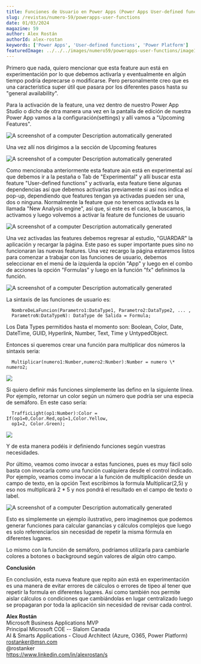 ---
title: Funciones de Usuario en Power Apps (Power Apps User-defined functions)
slug: /revistas/numero-59/powerapps-user-functions
date: 01/03/2024
magazine: 59
author: Alex Rostán
authorId: alex-rostan
keywords: ['Power Apps', 'User-defined functions', 'Power Platform']
featuredImage: ../../../images/numero59/powerapps-user-functions/image1.png
---

Primero que nada, quiero mencionar que esta feature aun está en
experimentación por lo que debemos activarla y eventualmente en algún
tiempo podría deprecarse o modificarse. Pero personalmente creo que es
una característica super útil que pasara por los diferentes pasos hasta
su "general availability".

Para la activación de la feature, una vez dentro de nuestro Power App
Studio o dicho de otra manera una vez en la pantalla de edición de
nuestra Power App vamos a la configuración(settings) y allí vamos a
"Upcoming Features".

![A screenshot of a computer Description automatically
generated](../../../images/numero59/powerapps-user-functions/image1.png)

Una vez allí nos dirigimos a la sección de Upcoming features

![A screenshot of a computer Description automatically
generated](../../../images/numero59/powerapps-user-functions/image2.png)

Como mencionaba anteriormente esta feature aún está en experimental así
que debemos ir a la pestaña o Tab de "Experimental" y allí buscar esta
feature "User-defined functions" y activarla, esta feature tiene algunas
dependencias así que debemos activarlas previamente si así nos indica el
pop-up, dependiendo que features tengan ya activadas pueden ser una, dos
o ninguna. Normalmente la feature que no tenemos activada es la llamada
"New Analysis engine", así que, si este es el caso, la buscamos, la
activamos y luego volvemos a activar la feature de funciones de usuario

![A screenshot of a computer Description automatically
generated](../../../images/numero59/powerapps-user-functions/image3.png)

Una vez activadas las features debemos regresar al estudio, "GUARDAR" la
aplicación y recargar la página. Este paso es super importante pues sino
no funcionaran las nuevas features. Una vez recargo la página estaremos
listos para comenzar a trabajar con las funciones de usuario, debemos
seleccionar en el menú de la izquierda la opción "App" y luego en el
combo de acciones la opción "Formulas" y luego en la función "fx"
definimos la función.

![A screenshot of a computer Description automatically
generated](../../../images/numero59/powerapps-user-functions/image4.png)

La sintaxis de las funciones de usuario es:

```
  NombreDeLaFuncion(Parametro1:DataType1, Parametro2:DataType2, ... ,
  ParametroN:DataTypeN): DataType de Salida = Formula;
```

Los Data Types permitidos hasta el momento son: Boolean, Color, Date,
DateTime, GUID, Hyperlink, Number, Text, Time y UntypedObject.

Entonces si queremos crear una función para multiplicar dos números la
sintaxis seria:

```
  Multiplicar(numero1:Number,numero2:Number):Number = numero \* numero2;
```

![](../../../images/numero59/powerapps-user-functions/image5.png)

Si quiero definir más funciones simplemente las defino en la siguiente
línea. Por ejemplo, retornar un color según un número que podría ser una
especia de semáforo. En este caso sería:

```
  TrafficLight(op1:Number):Color = If(op1=0,Color.Red,op1=1,Color.Yellow,
  op1=2, Color.Green);
```

![](../../../images/numero59/powerapps-user-functions/image6.png)

Y de esta manera podéis ir definiendo funciones según vuestras
necesidades.

Por último, veamos como invocar a estas funciones, pues es muy fácil
solo basta con invocarla como una función cualquiera desde el control
indicado. Por ejemplo, veamos como invocar a la función de
multiplicación desde un campo de texto, en la opción Text escribimos la
formula Multiplicar(2,5) y eso nos multiplicará 2 \* 5 y nos pondrá el
resultado en el campo de texto o label.

![A screenshot of a computer Description automatically
generated](../../../images/numero59/powerapps-user-functions/image7.png)

Esto es simplemente un ejemplo ilustrativo, pero imaginemos que podemos
generar funciones para calcular ganancias y cálculos complejos que luego
es solo referenciarlos sin necesidad de repetir la misma fórmula en
diferentes lugares.

Lo mismo con la función de semáforo, podríamos utilizarla para cambiarle
colores a botones o background según valores de algún otro campo.

**Conclusión**

En conclusión, esta nueva feature que repito aún está en experimentación
es una manera de evitar errores de cálculos o errores de tipeo al tener
que repetir la formula en diferentes lugares. Así como también nos
permite aislar cálculos o condiciones que cambiándolas en lugar
centralizado luego se propagaran por toda la aplicación sin necesidad de
revisar cada control.

**Alex Rostán** <br />
Microsoft Business Applications MVP <br />
Principal Microsoft COE -- Slalom Canada <br />
AI & Smarts Applications - Cloud Architect (Azure, O365, Power Platform) <br />
rostanker@msn.com <br />
@rostanker <br />
https://www.linkedin.com/in/alexrostan/s

